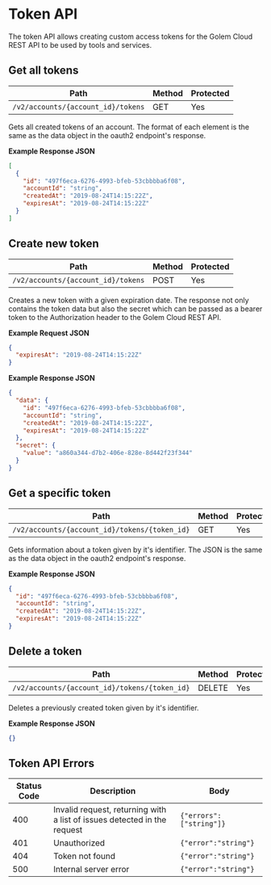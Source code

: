 # Token API

The token API allows creating custom access tokens for the Golem Cloud REST API to be used by tools and services.

## Get all tokens

| Path                               | Method | Protected |
| ---------------------------------- | ------ | --------- |
| `/v2/accounts/{account_id}/tokens` | GET    | Yes       |

Gets all created tokens of an account.
The format of each element is the same as the data object in the oauth2 endpoint's response.

**Example Response JSON**

```json copy
[
  {
    "id": "497f6eca-6276-4993-bfeb-53cbbbba6f08",
    "accountId": "string",
    "createdAt": "2019-08-24T14:15:22Z",
    "expiresAt": "2019-08-24T14:15:22Z"
  }
]
```

## Create new token

| Path                               | Method | Protected |
| ---------------------------------- | ------ | --------- |
| `/v2/accounts/{account_id}/tokens` | POST   | Yes       |

Creates a new token with a given expiration date.
The response not only contains the token data but also the secret which can be passed as a bearer token to the Authorization header to the Golem Cloud REST API.

**Example Request JSON**

```json copy
{
  "expiresAt": "2019-08-24T14:15:22Z"
}
```

**Example Response JSON**

```json copy
{
  "data": {
    "id": "497f6eca-6276-4993-bfeb-53cbbbba6f08",
    "accountId": "string",
    "createdAt": "2019-08-24T14:15:22Z",
    "expiresAt": "2019-08-24T14:15:22Z"
  },
  "secret": {
    "value": "a860a344-d7b2-406e-828e-8d442f23f344"
  }
}
```

## Get a specific token

| Path                                          | Method | Protected |
| --------------------------------------------- | ------ | --------- |
| `/v2/accounts/{account_id}/tokens/{token_id}` | GET    | Yes       |

Gets information about a token given by it's identifier.
The JSON is the same as the data object in the oauth2 endpoint's response.

**Example Response JSON**

```json copy
{
  "id": "497f6eca-6276-4993-bfeb-53cbbbba6f08",
  "accountId": "string",
  "createdAt": "2019-08-24T14:15:22Z",
  "expiresAt": "2019-08-24T14:15:22Z"
}
```

## Delete a token

| Path                                          | Method | Protected |
| --------------------------------------------- | ------ | --------- |
| `/v2/accounts/{account_id}/tokens/{token_id}` | DELETE | Yes       |

Deletes a previously created token given by it's identifier.

**Example Response JSON**

```json copy
{}
```

## Token API Errors

| Status Code | Description                                                              | Body                    |
| ----------- | ------------------------------------------------------------------------ | ----------------------- |
| 400         | Invalid request, returning with a list of issues detected in the request | `{"errors":["string"]}` |
| 401         | Unauthorized                                                             | `{"error":"string"}`    |
| 404         | Token not found                                                          | `{"error":"string"}`    |
| 500         | Internal server error                                                    | `{"error":"string"}`    |
